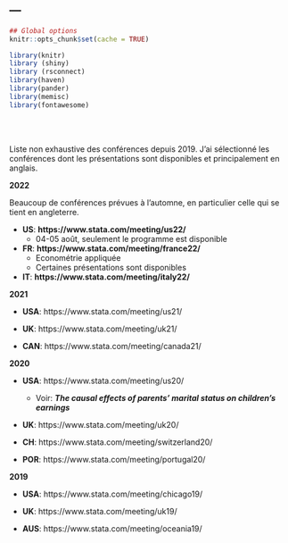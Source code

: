 ---
---

```{r setup, include=FALSE}
## Global options
knitr::opts_chunk$set(cache = TRUE)

library(knitr)
library (shiny)
library (rsconnect)
library(haven)
library(pander)
library(memisc)
library(fontawesome)
```

<br><br>

Liste non exhaustive des conférences depuis 2019. J'ai sélectionné les conférences dont les présentations sont disponibles et principalement en anglais.  

**2022**  
<div class="alert alert-info">
Beaucoup de conférences prévues à l'automne, en particulier celle qui se tient en angleterre.   

* **US**: **https://www.stata.com/meeting/us22/**
  * 04-05 août, seulement le programme est disponible

* **FR**: **https://www.stata.com/meeting/france22/**
  * Econométrie appliquée
  * Certaines présentations sont disponibles

* **IT**:  **https://www.stata.com/meeting/italy22/**
</div>


**2021**  
<div class="alert alert-info">
* **USA**: https://www.stata.com/meeting/us21/

* **UK**: https://www.stata.com/meeting/uk21/

* **CAN**: https://www.stata.com/meeting/canada21/
</div>

**2020**  
<div class="alert alert-info">
* **USA**: https://www.stata.com/meeting/us20/
  * Voir: ***The causal effects of parents' marital status on children's earnings***
  
* **UK**: https://www.stata.com/meeting/uk20/

* **CH**: https://www.stata.com/meeting/switzerland20/

* **POR**: https://www.stata.com/meeting/portugal20/
</div>

**2019**  
<div class="alert alert-info">
* **USA**: https://www.stata.com/meeting/chicago19/

* **UK**: https://www.stata.com/meeting/uk19/

* **AUS**: https://www.stata.com/meeting/oceania19/
</div>





